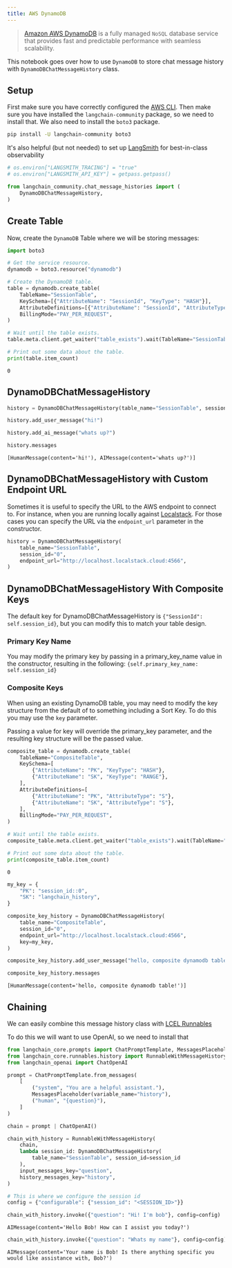 ```yaml
---
title: AWS DynamoDB
---
```


>[Amazon AWS DynamoDB](https://awscli.amazonaws.com/v2/documentation/api/latest/reference/dynamodb/index.html) is a fully managed `NoSQL` database service that provides fast and predictable performance with seamless scalability.

This notebook goes over how to use `DynamoDB` to store chat message history with `DynamoDBChatMessageHistory` class.

## Setup

First make sure you have correctly configured the [AWS CLI](https://docs.aws.amazon.com/cli/latest/userguide/cli-chap-configure.html). Then make sure you have installed the `langchain-community` package, so we need to install that. We also need to install the `boto3` package.

```bash
pip install -U langchain-community boto3
```

It's also helpful (but not needed) to set up [LangSmith](https://smith.langchain.com/) for best-in-class observability


```python
# os.environ["LANGSMITH_TRACING"] = "true"
# os.environ["LANGSMITH_API_KEY"] = getpass.getpass()
```


```python
from langchain_community.chat_message_histories import (
    DynamoDBChatMessageHistory,
)
```

## Create Table

Now, create the `DynamoDB` Table where we will be storing messages:


```python
import boto3

# Get the service resource.
dynamodb = boto3.resource("dynamodb")

# Create the DynamoDB table.
table = dynamodb.create_table(
    TableName="SessionTable",
    KeySchema=[{"AttributeName": "SessionId", "KeyType": "HASH"}],
    AttributeDefinitions=[{"AttributeName": "SessionId", "AttributeType": "S"}],
    BillingMode="PAY_PER_REQUEST",
)

# Wait until the table exists.
table.meta.client.get_waiter("table_exists").wait(TableName="SessionTable")

# Print out some data about the table.
print(table.item_count)
```
```output
0
```
## DynamoDBChatMessageHistory


```python
history = DynamoDBChatMessageHistory(table_name="SessionTable", session_id="0")

history.add_user_message("hi!")

history.add_ai_message("whats up?")
```


```python
history.messages
```



```output
[HumanMessage(content='hi!'), AIMessage(content='whats up?')]
```


## DynamoDBChatMessageHistory with Custom Endpoint URL

Sometimes it is useful to specify the URL to the AWS endpoint to connect to. For instance, when you are running locally against [Localstack](https://localstack.cloud/). For those cases you can specify the URL via the `endpoint_url` parameter in the constructor.


```python
history = DynamoDBChatMessageHistory(
    table_name="SessionTable",
    session_id="0",
    endpoint_url="http://localhost.localstack.cloud:4566",
)
```

## DynamoDBChatMessageHistory With Composite Keys
The default key for DynamoDBChatMessageHistory is ```{"SessionId": self.session_id}```, but you can modify this to match your table design.

### Primary Key Name
You may modify the primary key by passing in a primary_key_name value in the constructor, resulting in the following:
```{self.primary_key_name: self.session_id}```
### Composite Keys
When using an existing DynamoDB table, you may need to modify the key structure from the default of to something including a Sort Key. To do this you may use the ```key``` parameter.

Passing a value for key will override the primary_key parameter, and the resulting key structure will be the passed value.



```python
composite_table = dynamodb.create_table(
    TableName="CompositeTable",
    KeySchema=[
        {"AttributeName": "PK", "KeyType": "HASH"},
        {"AttributeName": "SK", "KeyType": "RANGE"},
    ],
    AttributeDefinitions=[
        {"AttributeName": "PK", "AttributeType": "S"},
        {"AttributeName": "SK", "AttributeType": "S"},
    ],
    BillingMode="PAY_PER_REQUEST",
)

# Wait until the table exists.
composite_table.meta.client.get_waiter("table_exists").wait(TableName="CompositeTable")

# Print out some data about the table.
print(composite_table.item_count)
```
```output
0
```

```python
my_key = {
    "PK": "session_id::0",
    "SK": "langchain_history",
}

composite_key_history = DynamoDBChatMessageHistory(
    table_name="CompositeTable",
    session_id="0",
    endpoint_url="http://localhost.localstack.cloud:4566",
    key=my_key,
)

composite_key_history.add_user_message("hello, composite dynamodb table!")

composite_key_history.messages
```



```output
[HumanMessage(content='hello, composite dynamodb table!')]
```


## Chaining

We can easily combine this message history class with [LCEL Runnables](/oss/javascript/how-to/message_history)

To do this we will want to use OpenAI, so we need to install that


```python
from langchain_core.prompts import ChatPromptTemplate, MessagesPlaceholder
from langchain_core.runnables.history import RunnableWithMessageHistory
from langchain_openai import ChatOpenAI
```


```python
prompt = ChatPromptTemplate.from_messages(
    [
        ("system", "You are a helpful assistant."),
        MessagesPlaceholder(variable_name="history"),
        ("human", "{question}"),
    ]
)

chain = prompt | ChatOpenAI()
```


```python
chain_with_history = RunnableWithMessageHistory(
    chain,
    lambda session_id: DynamoDBChatMessageHistory(
        table_name="SessionTable", session_id=session_id
    ),
    input_messages_key="question",
    history_messages_key="history",
)
```


```python
# This is where we configure the session id
config = {"configurable": {"session_id": "<SESSION_ID>"}}
```


```python
chain_with_history.invoke({"question": "Hi! I'm bob"}, config=config)
```



```output
AIMessage(content='Hello Bob! How can I assist you today?')
```



```python
chain_with_history.invoke({"question": "Whats my name"}, config=config)
```



```output
AIMessage(content='Your name is Bob! Is there anything specific you would like assistance with, Bob?')
```
